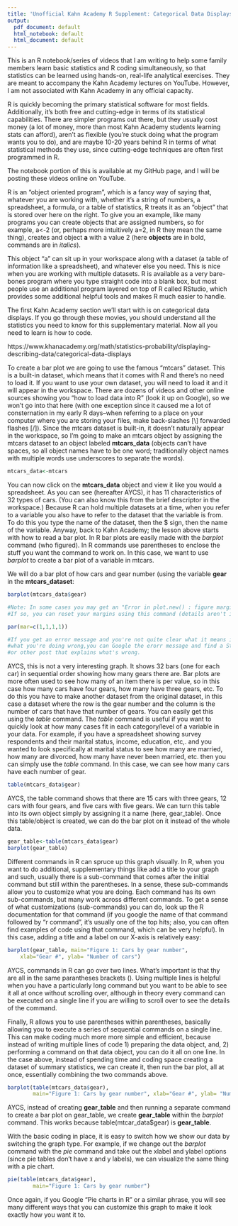 ```yaml
---
title: 'Unofficial Kahn Academy R Supplement: Categorical Data Displays'
output:
  pdf_document: default
  html_notebook: default
  html_document: default
---
```


This is an R notebook/series of videos that I am writing to help some family members learn basic statistics and R coding simultaneously, so that statistics can be learned using hands-on, real-life analytical exercises. They are meant to accompany the Kahn Academy lectures on YouTube. However, I am not associated with Kahn Academy in any official capacity. 

R is quickly becoming the primary statistical software for most fields. Additionally, it's both free and cutting-edge in terms of its statistical capabilities. There are simpler programs out there, but they usually cost money (a lot of money, more than most Kahn Academy students learning stats can afford), aren't as flexible (you're stuck doing what the program wants you to do), and are maybe 10-20 years behind R in terms of what statistical methods they use, since cutting-edge techniques are often first programmed in R. 

The notebook portion of this is available at my GitHub page, and I will be posting these videos online on YouTube. 

R is an "object oriented program", which is a fancy way of saying that, whatever you are working with, whether it's a string of numbers, a spreadsheet, a formula, or a table of statistics, R treats it as an "object" that is stored over here on the right. To give you an example, like many programs you can create objects that are assigned numbers, so for example, a<-2 (or, perhaps more intuitively a=2, in R they mean the same thing), creates and object **a** with a value 2 (here **objects** are in bold, commands are in *italics*).

This object "a" can sit up in your workspace along with a dataset (a table of information like a spreadsheet), and whatever else you need. This is nice when you are working with multiple datasets. R is available as a very bare-bones program where you type straight code into a blank box, but most people use an additional program layered on top of R called RStudio, which provides some additional helpful tools and makes R much easier to handle. 

The first Kahn Academy section we'll start with is on categorical data displays. If you go through these movies, you should understand all the statistics you need to know for this supplementary material. Now all you need to learn is how to code. 

https://www.khanacademy.org/math/statistics-probability/displaying-describing-data/categorical-data-displays

To create a bar plot we are going to use the famous "mtcars" dataset. This is a built-in dataset, which means that it comes with R and there's no need to load it. If you want to use your own dataset, you will need to load it and it will appear in the workspace. There are dozens of videos and other online sources showing you "how to load data into R" (look it up on Google), so we won't go into that here (with one exception since it caused me a lot of consternation in my early R days--when referring to a place on your computer where you are storing your files, make back-slashes [\\] forwarded flashes [/]). 
Since the mtcars dataset is built-in, it doesn't naturally appear in the workspace, so I'm going to make an mtcars object by assigning the mtcars dataset to an object labeled **mtcars_data** (objects can't have spaces, so all object names have to be one word; traditionally object names with multiple words use underscores to separate the words). 

```r
mtcars_data<-mtcars

```
You can now click on the **mtcars_data** object and view it like you would a spreadsheet. 
As you can see (hereafter AYCS), it has 11 characteristics of 32 types of cars. (You can also know this from the brief descriptor in the workspace.)
Because R can hold multiple datasets at a time, when you refer to a variable you also have to refer to the dataset that the variable is from. 
To do this you type the name of the dataset, then the $ sign, then the name of the variable. 
Anyway, back to Kahn Academy; the lesson above starts with how to read a bar plot. In R bar plots are easily made with the *barplot* command (who figured).
In R commands use parentheses to enclose the stuff you want the command to work on. In this case, we want to use *barplot* to create a bar plot of a variable in 
mtcars. 

We will do a bar plot of how cars and gear number (using the variable **gear** in the **mtcars_dataset**:   

```r
barplot(mtcars_data$gear)

#Note: In some cases you may get an "Error in plot.new() : figure margins too large" message. 
#If so, you can reset your margins using this command (details aren't important at this point)

par(mar=c(1,1,1,1))

#If you get an error message and you're not quite clear what it means in terms of 
#what you're doing wrong,you can Google the erorr message and find a Stack Exchange
#or other post that explains what's wrong. 

```

AYCS, this is not a very interesting graph. It shows 32 bars (one for each car) in sequential order showing how many gears there are. Bar plots are more often used to see how many of an item there is per value, so in this case how many cars have four gears, how many have three gears, etc. 
To do this you have to make another dataset from the original dataset, in this case a dataset where the row is the gear number and the column is the number of cars that have that number of gears. You can easily get this using the *table* command. The *table* command is useful if you want to quickly look at how many cases fit in each category/level of a variable in your data. For example, if you have a spreadsheet showing survey respondents and their marital status, income, education, etc,. and you wanted to look specifically at marital status to see how many are married, how many are divorced, how many have never been married, etc. then you can simply use the *table* command. In this case, we can see how many cars have each number of gear.

```r
table(mtcars_data$gear)

```

AYCS, the table command shows that there are 15 cars with three gears, 12 cars with four gears, and five cars with five gears. We can turn this table into its own object simply by assigning it a name (here, gear_table). Once this table/object is created, we can do the bar plot on it instead of the whole data.

```r
gear_table<-table(mtcars_data$gear)
barplot(gear_table)

```

Different commands in R can spruce up this graph visually. In R, when you want to do additional, supplementary things like add a title to your graph and such, usually there is a sub-command that comes after the initial command but still within the parentheses. In a sense, these sub-commands allow you to customize what you are doing. Each command has its own sub-commands, but many work across different commands. To get a sense of what customizations (sub-commands) you can do, look up the R documentation for that command (if you google the name of that command followed by "r command", it's usually one of the top hits; also, you can often find examples of code using that command, which can be very helpful). In this case, adding a title and a label on our X-axis is relatively easy: 

```r
barplot(gear_table, main="Figure 1: Cars by gear number", 
  	xlab="Gear #", ylab= "Number of cars")
```

AYCS, commands in R can go over two lines. What's important is that thy are all in the same parantheses brackets (). Using multiple lines is helpful when you have a particularly long command but you want to be able to see it all at once without scrolling over, although in theory every command can be executed on a single line if you are willing to scroll over to see the details of the command. 

Finally, R allows you to use parentheses within parentheses, basically allowing you to execute a series of sequential commands on a single line. This can make coding much more more simple and efficient, because instead of writing multiple lines of code 1) preparing the data object, and, 2) performing a command on that data object, you can do it all on one line. In the case above, instead of spending time and coding space creating a dataset of summary statistics, we can create it, then run the bar plot, all at once, essentially combining the two commands above. 

```r

barplot(table(mtcars_data$gear), 
        main="Figure 1: Cars by gear number", xlab="Gear #", ylab= "Number of cars")

```

AYCS, instead of creating **gear_table** and then running a separate command to create a bar plot on gear_table, we create **gear_table** within the *barplot* command. This works because table(mtcar_data$gear) is **gear_table**.

With the basic coding in place, it is easy to switch how we show our data by switching the graph type. For example, if we change out the *barplot* command with the *pie* command and take out the xlabel and ylabel options (since pie tables don't have x and y labels), we can visualize the same thing with a pie chart. 

```r
pie(table(mtcars_data$gear), 
        main="Figure 1: Cars by gear number")

```

Once again, if you Google "Pie charts in R" or a similar phrase, you will see many different ways that you can customize this graph to make it look exactly how you want it to. 






